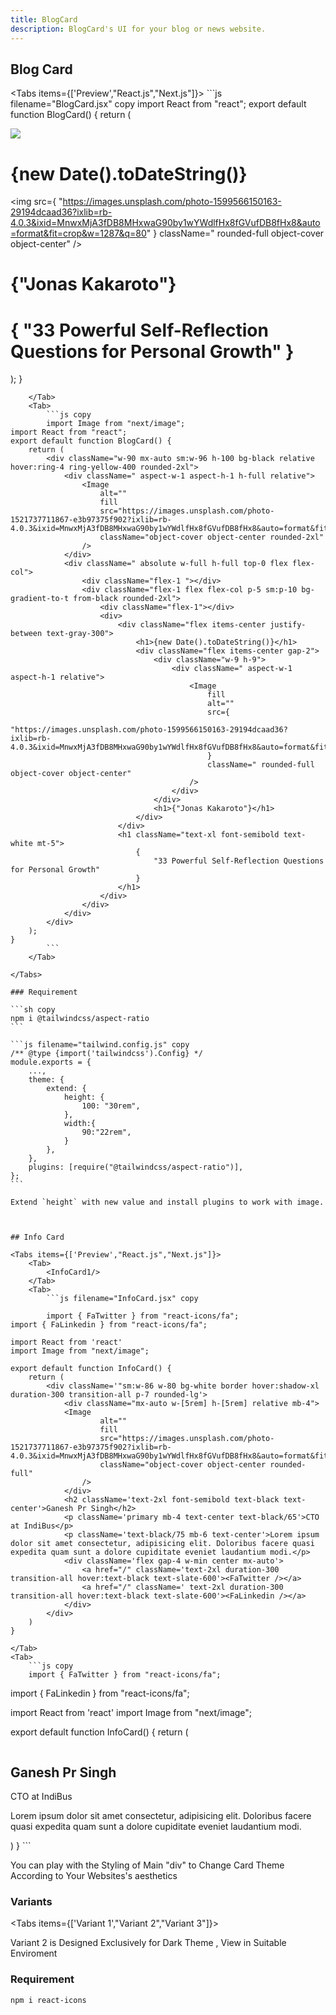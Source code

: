 ```yaml
---
title: BlogCard
description: BlogCard's UI for your blog or news website.
---
```


## Blog Card

<Tabs items={['Preview',"React.js","Next.js"]}>
    <Tab>
        <BlogCard/>
    </Tab>
    <Tab>
        ```js filename="BlogCard.jsx" copy
import React from "react";
export default function BlogCard() {
	return (
		<div className="w-90 mx-auto sm:w-96 h-100 bg-black relative hover:ring-4 ring-yellow-400 rounded-2xl">
			<div className=" aspect-w-1 aspect-h-1 h-full ">
				<img
					src="https://images.unsplash.com/photo-1521737711867-e3b97375f902?ixlib=rb-4.0.3&ixid=MnwxMjA3fDB8MHxwaG90by1wYWdlfHx8fGVufDB8fHx8&auto=format&fit=crop&w=1287&q=80"
					className="object-cover object-center rounded-2xl"
				/>
			</div>
			<div className=" absolute w-full h-full top-0 flex flex-col">
				<div className="flex-1 "></div>
				<div className="flex-1 flex flex-col p-5 sm:p-10 bg-gradient-to-t from-black rounded-2xl">
					<div className="flex-1"></div>
					<div>
						<div className="flex items-center justify-between text-gray-300">
							<h1>{new Date().toDateString()}</h1>
							<div className="flex items-center gap-2">
								<div className="w-9 h-9">
									<div className=" aspect-w-1 aspect-h-1">
										<img
											src={
												"https://images.unsplash.com/photo-1599566150163-29194dcaad36?ixlib=rb-4.0.3&ixid=MnwxMjA3fDB8MHxwaG90by1wYWdlfHx8fGVufDB8fHx8&auto=format&fit=crop&w=1287&q=80"
											}
											className=" rounded-full object-cover object-center"
										/>
									</div>
								</div>
								<h1>{"Jonas Kakaroto"}</h1>
							</div>
						</div>
						<h1 className="text-xl font-semibold text-white mt-5">
							{
								"33 Powerful Self-Reflection Questions for Personal Growth"
							}
						</h1>
					</div>
				</div>
			</div>
		</div>
	);
}
````
    </Tab>
    <Tab>
        ```js copy
        import Image from "next/image";
import React from "react";
export default function BlogCard() {
	return (
		<div className="w-90 mx-auto sm:w-96 h-100 bg-black relative hover:ring-4 ring-yellow-400 rounded-2xl">
			<div className=" aspect-w-1 aspect-h-1 h-full relative">
				<Image
					alt=""
					fill
					src="https://images.unsplash.com/photo-1521737711867-e3b97375f902?ixlib=rb-4.0.3&ixid=MnwxMjA3fDB8MHxwaG90by1wYWdlfHx8fGVufDB8fHx8&auto=format&fit=crop&w=1287&q=80"
					className="object-cover object-center rounded-2xl"
				/>
			</div>
			<div className=" absolute w-full h-full top-0 flex flex-col">
				<div className="flex-1 "></div>
				<div className="flex-1 flex flex-col p-5 sm:p-10 bg-gradient-to-t from-black rounded-2xl">
					<div className="flex-1"></div>
					<div>
						<div className="flex items-center justify-between text-gray-300">
							<h1>{new Date().toDateString()}</h1>
							<div className="flex items-center gap-2">
								<div className="w-9 h-9">
									<div className=" aspect-w-1 aspect-h-1 relative">
										<Image
											fill
											alt=""
											src={
												"https://images.unsplash.com/photo-1599566150163-29194dcaad36?ixlib=rb-4.0.3&ixid=MnwxMjA3fDB8MHxwaG90by1wYWdlfHx8fGVufDB8fHx8&auto=format&fit=crop&w=1287&q=80"
											}
											className=" rounded-full object-cover object-center"
										/>
									</div>
								</div>
								<h1>{"Jonas Kakaroto"}</h1>
							</div>
						</div>
						<h1 className="text-xl font-semibold text-white mt-5">
							{
								"33 Powerful Self-Reflection Questions for Personal Growth"
							}
						</h1>
					</div>
				</div>
			</div>
		</div>
	);
}
        ```
    </Tab>

</Tabs>

### Requirement

```sh copy
npm i @tailwindcss/aspect-ratio
```

```js filename="tailwind.config.js" copy
/** @type {import('tailwindcss').Config} */
module.exports = {
	...,
	theme: {
		extend: {
			height: {
				100: "30rem",
			},
			width:{
				90:"22rem",
			}
		},
	},
	plugins: [require("@tailwindcss/aspect-ratio")],
};
```

Extend `height` with new value and install plugins to work with image.



## Info Card

<Tabs items={['Preview',"React.js","Next.js"]}>
    <Tab>
        <InfoCard1/>
    </Tab>
    <Tab>
        ```js filename="InfoCard.jsx" copy

		import { FaTwitter } from "react-icons/fa";
import { FaLinkedin } from "react-icons/fa";

import React from 'react'
import Image from "next/image";

export default function InfoCard() {
    return (
        <div className='"sm:w-86 w-80 bg-white border hover:shadow-xl duration-300 transition-all p-7 rounded-lg'>
            <div className="mx-auto w-[5rem] h-[5rem] relative mb-4">
            <Image
					alt=""
					fill
					src="https://images.unsplash.com/photo-1521737711867-e3b97375f902?ixlib=rb-4.0.3&ixid=MnwxMjA3fDB8MHxwaG90by1wYWdlfHx8fGVufDB8fHx8&auto=format&fit=crop&w=1287&q=80"
					className="object-cover object-center rounded-full"
				/>
            </div>
            <h2 className='text-2xl font-semibold text-black text-center'>Ganesh Pr Singh</h2>
            <p className='primary mb-4 text-center text-black/65'>CTO at IndiBus</p>
            <p className='text-black/75 mb-6 text-center'>Lorem ipsum dolor sit amet consectetur, adipisicing elit. Doloribus facere quasi expedita quam sunt a dolore cupiditate eveniet laudantium modi.</p>
            <div className='flex gap-4 w-min center mx-auto'>
                <a href="/" className='text-2xl duration-300 transition-all hover:text-black text-slate-600'><FaTwitter /></a>
                <a href="/" className=' text-2xl duration-300 transition-all hover:text-black text-slate-600'><FaLinkedin /></a>
            </div>
        </div>
    )
}

````
    </Tab>
    <Tab>
        ```js copy
        import { FaTwitter } from "react-icons/fa";
import { FaLinkedin } from "react-icons/fa";

import React from 'react'
import Image from "next/image";

export default function InfoCard() {
    return (
        <div className='"sm:w-86 w-80 bg-white border hover:shadow-xl duration-300 transition-all p-7 rounded-lg'>
            <div className="mx-auto w-[5rem] h-[5rem] relative mb-4">
            <Image
					alt=""
					fill
					src="https://images.unsplash.com/photo-1521737711867-e3b97375f902?ixlib=rb-4.0.3&ixid=MnwxMjA3fDB8MHxwaG90by1wYWdlfHx8fGVufDB8fHx8&auto=format&fit=crop&w=1287&q=80"
					className="object-cover object-center rounded-full"
				/>
            </div>
            <h2 className='text-2xl font-semibold text-black text-center'>Ganesh Pr Singh</h2>
            <p className='primary mb-4 text-center text-black/65'>CTO at IndiBus</p>
            <p className='text-black/75 mb-6 text-center'>Lorem ipsum dolor sit amet consectetur, adipisicing elit. Doloribus facere quasi expedita quam sunt a dolore cupiditate eveniet laudantium modi.</p>
            <div className='flex gap-4 w-min center mx-auto'>
                <a href="/" className='text-2xl duration-300 transition-all hover:text-black text-slate-600'><FaTwitter /></a>
                <a href="/" className=' text-2xl duration-300 transition-all hover:text-black text-slate-600'><FaLinkedin /></a>
            </div>
        </div>
    )
}
        ```
    </Tab>
</Tabs>

<Callout type="info">
You can play with the Styling of Main "div" to Change Card Theme According to Your Websites's aesthetics
</Callout>

### Variants

<Tabs items={['Variant 1',"Variant 2","Variant 3"]}>
    <Tab>
        <InfoCard3/>
    </Tab>
    <Tab>
        <InfoCard2 />
    </Tab>
    <Tab>
    <InfoCard1 />
    </Tab>
</Tabs>

<Callout type="warning">
Variant 2 is Designed Exclusively for Dark Theme , View in Suitable Enviroment
</Callout>

### Requirement

```sh copy
npm i react-icons
```


